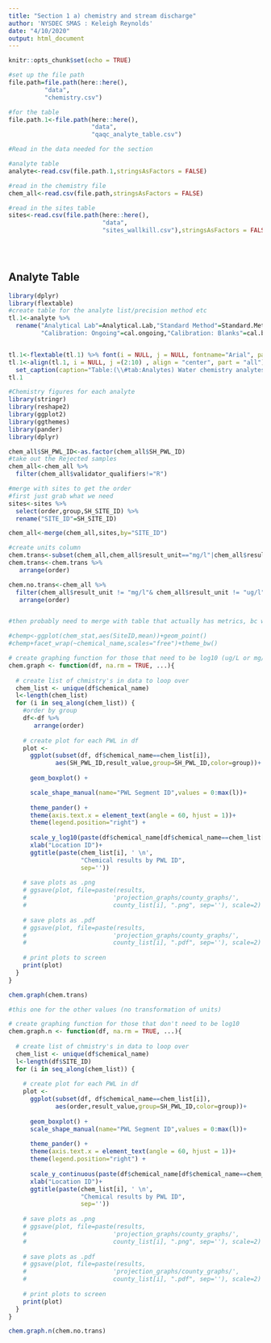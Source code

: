 ```yaml
---
title: "Section 1 a) chemistry and stream discharge"
author: 'NYSDEC SMAS : Keleigh Reynolds'
date: "4/10/2020"
output: html_document
---
```


```r
knitr::opts_chunk$set(echo = TRUE)

#set up the file path
file.path=file.path(here::here(),
          "data",
          "chemistry.csv")

#for the table
file.path.1<-file.path(here::here(),
                       "data",
                       "qaqc_analyte_table.csv")


```

```r
#Read in the data needed for the section

#analyte table
analyte<-read.csv(file.path.1,stringsAsFactors = FALSE)

#read in the chemistry file
chem_all<-read.csv(file.path,stringsAsFactors = FALSE)

#read in the sites table
sites<-read.csv(file.path(here::here(),
                          "data",
                          "sites_wallkill.csv"),stringsAsFactors = FALSE)


          
```

## Analyte Table

```r

library(dplyr)
library(flextable)
#create table for the analyte list/precision method etc
tl.1<-analyte %>% 
  rename("Analytical Lab"=Analytical.Lab,"Standard Method"=Standard.Method,"Calibration: Initial"=Cal.initial,
         "Calibration: Ongoing"=cal.ongoing,"Calibration: Blanks"=cal.blanks,"Method Detection Limit"=Method.Detection.Limit,"Reporting Limit"=Reporting.Limit)


tl.1<-flextable(tl.1) %>% font(i = NULL, j = NULL, fontname="Arial", part = "all") %>% theme_zebra() %>% autofit()
tl.1<-align(tl.1, i = NULL, j =(2:10) , align = "center", part = "all")%>%
  set_caption(caption="Table:(\\#tab:Analytes) Water chemistry analytes sampled as part of the Ramapo River Stream Assessment Survey. Table lists sampled analytes and analytical specifications. ^ Precision objectives are defined by results of duplicate samples as described in Appendix III")
tl.1

```



```r

#Chemistry figures for each analyte
library(stringr)
library(reshape2)
library(ggplot2)
library(ggthemes)
library(pander)
library(dplyr)

chem_all$SH_PWL_ID<-as.factor(chem_all$SH_PWL_ID)
#take out the Rejected samples
chem_all<-chem_all %>% 
  filter(chem_all$validator_qualifiers!="R")

#merge with sites to get the order
#first just grab what we need
sites<-sites %>% 
  select(order,group,SH_SITE_ID) %>% 
  rename("SITE_ID"=SH_SITE_ID)

chem_all<-merge(chem_all,sites,by="SITE_ID")

#create units column
chem.trans<-subset(chem_all,chem_all$result_unit=="mg/l"|chem_all$result_unit=="ug/l")
chem.trans<-chem.trans %>% 
   arrange(order)

chem.no.trans<-chem_all %>% 
  filter(chem_all$result_unit != "mg/l"& chem_all$result_unit != "ug/l") %>% 
   arrange(order)


#then probably need to merge with table that actually has metrics, bc we don't need to plot them all-or maybe we should?.

#chemp<-ggplot(chem_stat,aes(SiteID,mean))+geom_point()
#chemp+facet_wrap(~chemical_name,scales="free")+theme_bw()
```


```r
# create graphing function for those that need to be log10 (ug/L or mg/l-so not weird ones)
chem.graph <- function(df, na.rm = TRUE, ...){
  
  # create list of chmistry's in data to loop over 
  chem_list <- unique(df$chemical_name)
  l<-length(chem_list)
  for (i in seq_along(chem_list)) { 
    #order by group
    df<-df %>% 
       arrange(order)
    
    # create plot for each PWL in df 
    plot <- 
      ggplot(subset(df, df$chemical_name==chem_list[i]),
             aes(SH_PWL_ID,result_value,group=SH_PWL_ID,color=group))+ 
      
      geom_boxplot() +

      scale_shape_manual(name="PWL Segment ID",values = 0:max(l))+
      
      theme_pander() +
      theme(axis.text.x = element_text(angle = 60, hjust = 1))+
      theme(legend.position="right") + 
      
      scale_y_log10(paste(df$chemical_name[df$chemical_name==chem_list[i]],"(log10)",df$result_unit[df$chemical_name==chem_list[i]])) + 
      xlab("Location ID")+
      ggtitle(paste(chem_list[i], ' \n', 
                    "Chemical results by PWL ID",
                    sep=''))
    
    # save plots as .png
    # ggsave(plot, file=paste(results, 
    #                        'projection_graphs/county_graphs/',
    #                        county_list[i], ".png", sep=''), scale=2)
   
    # save plots as .pdf
    # ggsave(plot, file=paste(results, 
    #                        'projection_graphs/county_graphs/',
    #                        county_list[i], ".pdf", sep=''), scale=2)
    
    # print plots to screen
    print(plot)
  }
}
```


```r
chem.graph(chem.trans)  

```

```r
#this one for the other values (no transformation of units)

# create graphing function for those that don't need to be log10
chem.graph.n <- function(df, na.rm = TRUE, ...){
  
  # create list of chmistry's in data to loop over 
  chem_list <- unique(df$chemical_name)
  l<-length(df$SITE_ID)
  for (i in seq_along(chem_list)) { 
    
    # create plot for each PWL in df 
    plot <- 
      ggplot(subset(df, df$chemical_name==chem_list[i]),
             aes(order,result_value,group=SH_PWL_ID,color=group))+ 
      
      geom_boxplot() +
      scale_shape_manual(name="PWL Segment ID",values = 0:max(l))+
      
      theme_pander() +
      theme(axis.text.x = element_text(angle = 60, hjust = 1))+
      theme(legend.position="right") + 
      
      scale_y_continuous(paste(df$chemical_name[df$chemical_name==chem_list[i]],df$result_unit[df$chemical_name==chem_list[i]])) + 
      xlab("Location ID")+
      ggtitle(paste(chem_list[i], ' \n', 
                    "Chemical results by PWL ID",
                    sep=''))
    
    # save plots as .png
    # ggsave(plot, file=paste(results, 
    #                        'projection_graphs/county_graphs/',
    #                        county_list[i], ".png", sep=''), scale=2)
   
    # save plots as .pdf
    # ggsave(plot, file=paste(results, 
    #                        'projection_graphs/county_graphs/',
    #                        county_list[i], ".pdf", sep=''), scale=2)
    
    # print plots to screen
    print(plot)
  }
}

chem.graph.n(chem.no.trans)

```

